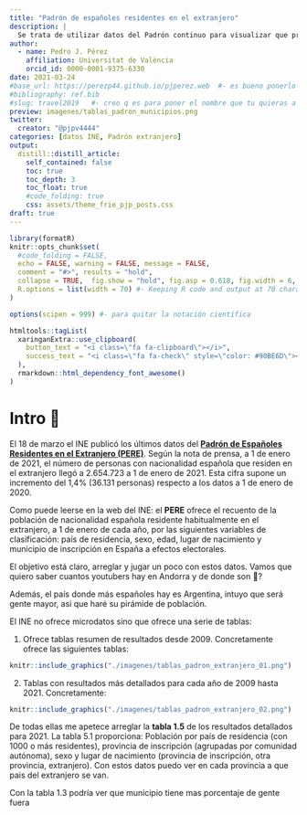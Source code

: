 ```yaml
---
title: "Padrón de españoles residentes en el extranjero"
description: |
  Se trata de utilizar datos del Padrón continuo para visualizar que provincias españolas son las más cerradas. Cerradas en el sentido de que un mayor porcentaje de su población nació en la misma provincia en la que reside.
author:
  - name: Pedro J. Pérez
    affiliation: Universitat de València
    orcid_id: 0000-0001-9375-6330
date: 2021-03-24
#base_url: https://perezp44.github.io/pjperez.web  #- es bueno ponerlo
#bibliography: ref.bib
#slug: travel2019   #- creo q es para poner el nombre que tu quieras a la carpeta del post
preview: imagenes/tablas_padron_municipios.png
twitter:
  creator: "@pjpv4444"
categories: [datos INE, Padrón extranjero]
output:
  distill::distill_article:
    self_contained: false
    toc: true
    toc_depth: 3
    toc_float: true   
    #code_folding: true
    css: assets/theme_frie_pjp_posts.css 
draft: true
---
```


```r
library(formatR)
knitr::opts_chunk$set(
  #code_folding = FALSE,
  echo = FALSE, warning = FALSE, message = FALSE,
  comment = "#>", results = "hold",
  collapse = TRUE,  fig.show = "hold", fig.asp = 0.618, fig.width = 6, out.width = "70%", fig.align = "center",
  R.options = list(width = 70) #- Keeping R code and output at 70 characters wide (or less) is recommended for readability on a variety of devices and screen sizes.
)
```

```r
options(scipen = 999) #- para quitar la notación científica
```

```r
htmltools::tagList(
  xaringanExtra::use_clipboard(
    button_text = "<i class=\"fa fa-clipboard\"></i>",
    success_text = "<i class=\"fa fa-check\" style=\"color: #90BE6D\"></i>",
  ),
  rmarkdown::html_dependency_font_awesome()
)
```

# Intro 🧙

El 18 de marzo el INE publicó los últimos datos del [**Padrón de Españoles Residentes en el Extranjero (PERE)**](https://ine.es/dyngs/INEbase/es/operacion.htm?c=Estadistica_C&cid=1254736177014&menu=ultiDatos&idp=1254734710990). Según la nota de prensa, a 1 de enero de 2021, el número de personas con nacionalidad española que residen en el extranjero llegó a 2.654.723 a 1 de enero de 2021. Esta cifra supone un incremento del 1,4% (36.131 personas) respecto a los datos a 1 de enero de 2020.  

Como puede leerse en la web del INE: el **PERE**  ofrece el recuento de la población de nacionalidad española residente habitualmente en el extranjero, a 1 de enero de cada año, por las siguientes variables de clasificación: país de residencia, sexo, edad, lugar de nacimiento y municipio de inscripción en España a efectos electorales.

El objetivo está claro, arreglar y jugar un poco con estos datos. Vamos que quiero saber cuantos youtubers hay en Andorra y de donde son 👤?

Además, el país donde más españoles hay es Argentina, intuyo que será gente mayor, asi que haré su pirámide de población.

El INE no ofrece microdatos sino que ofrece una serie de tablas:

1) Ofrece tablas resumen de resultados desde 2009. Concretamente ofrece las siguientes tablas:


```r
knitr::include_graphics("./imagenes/tablas_padron_extranjero_01.png")
```

2) Tablas con resultados más detallados para cada año de 2009 hasta 2021. Concretamente:

```r
knitr::include_graphics("./imagenes/tablas_padron_extranjero_02.png")
```


De todas ellas me apetece arreglar la **tabla	1.5**  de los resultados detallados para 2021. La tabla 5.1 proporciona: Población por país de residencia (con 1000 o más residentes), provincia de inscripción (agrupadas por comunidad autónoma), sexo y lugar de nacimiento (provincia de inscripción, otra provincia, extranjero). Con estos datos puedo ver en cada provincia a que pais del extranjero se van.

Con la tabla 1.3 podría ver que municipio tiene mas porcentaje de gente fuera

